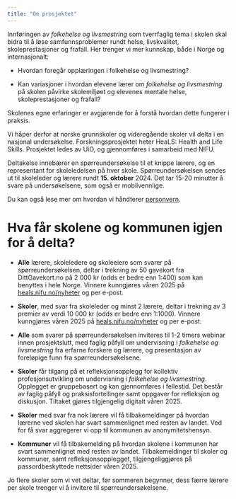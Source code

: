 ```yaml
---
title: "Om prosjektet"
---
```


Innføringen av *folkehelse og livsmestring* som tverrfaglig tema i skolen skal bidra til å løse samfunnsproblemer rundt helse, livskvalitet, skoleprestasjoner og frafall. Her trenger vi mer kunnskap, både i Norge og internasjonalt:

-   Hvordan foregår opplæringen i folkehelse og livsmestring?

-   Kan variasjoner i hvordan elevene lærer om *folkehelse og livsmestring* på skolen påvirke skolemiljøet og elevenes mentale helse, skoleprestasjoner og frafall?

Skolenes egne erfaringer er avgjørende for å forstå hvordan dette fungerer i praksis.

Vi håper derfor at norske grunnskoler og videregående skoler vil delta i en nasjonal undersøkelse. Forskningsprosjektet heter HeaLS: Health and Life Skills. Prosjektet ledes av UiO, og gjennomføres i samarbeid med NIFU.

Deltakelse innebærer en spørreundersøkelse til et knippe lærere, og en representant for skoleledelsen på hver skole. Spørreundersøkelsen sendes ut til skoleleder og lærere rundt **15. oktober** 2024. Det tar 15-20 minutter å svare på undersøkelsene, som også er mobilvennlige.

Du kan også lese mer om hvordan vi håndterer [personvern](02_skoler_rekruttering_personvern_grunnleggende.qmd).

# Hva får skolene og kommunen igjen for å delta?

-   **Alle** lærere, skoleledere og skoleeiere som svarer på spørreundersøkelsen, deltar i trekning av 50 gavekort fra DittGavekort.no på 2 000 kr (odds er bedre enn 1:400) som kan benyttes i hele Norge. Vinnere kunngjøres våren 2025 på [heals.nifu.no/nyheter](../0_nyheter/index.qmd) og per e-post.

-   **Skoler**, med svar fra skoleleder og minst 2 lærere, deltar i trekning av 3 premier av verdi 10 000 kr (odds er bedre enn 1:1000). Vinnere kunngjøres våren 2025 på [heals.nifu.no/nyheter](../0_nyheter/index.qmd) og per e-post.

-   **Alle** som svarer på spørreundersøkelsen inviteres til 1-2 timers webinar innen prosjektslutt, med faglig påfyll om undervisning i *folkehelse og livsmestring* fra erfarne forskere og lærere, og presentasjon av foreløpige funn fra spørreundersøkelsene.

-   **Skoler** får tilgang på et refleksjonsopplegg for kollektiv profesjonsutvikling om undervisning i *folkehelse og livsmestring*. Opplegget er gruppebasert og kan gjennomføres i fellestid. Det består av faglig påfyll og praksisfortellinger samt oppgaver for refleksjon og diskusjon. Tiltaket gjøres tilgjengelig digitalt våren 2025.

-   **Skoler** med svar fra nok lærere vil få tilbakemeldinger på hvordan lærerne ved skolen har svart sammenlignet med resten av landet. Ved for få svar aggregerer vi opp til kommunen av anonymitetshensyn.

-   **Kommuner** vil få tilbakemelding på hvordan skolene i kommunen har svart sammenlignet med resten av landet. Tilbakemeldinger til skoler og kommuner, samt refleksjonsopplegget, tilgjengeliggjøres på passordbeskyttede nettsider våren 2025.

Jo flere skoler som vi vet deltar, før sommeren begynner, dess færre lærere per skole trenger vi å invitere til spørreundersøkelsene.

